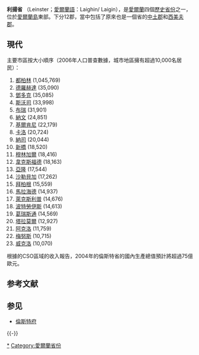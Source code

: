 {{noteTA
|T=zh-hans:伦斯特省;zh-hk:利揚省;zh-tw:倫斯特省;
|1=zh-hans:伦斯特省;zh-hk:利揚省;zh-tw:倫斯特省;
}}
{{Infobox Settlement
|official_name = 利揚省
|nickname =
|native_name = ''Laighin / Cúige Laighean''
|motto =
|website =
|image_skyline =
|image_flag = Flag of Leinster.svg
|flag_size = 180px
|image_map = Leinster locator map.svg
|mapsize = 192px
|coordinates_region =IE
|subdivision_type = 國家
|subdivision_name ={{flagicon|IRE}} [[愛爾蘭共和國|愛爾蘭]]
|subdivision_type2 = [[愛爾蘭行政區劃|郡份]]
|subdivision_name2 =</b>[[卡洛郡|卡洛]]<br />[[都柏林地區|都柏林]]<br />[[基爾代爾郡|基爾代爾]]<br />[[基爾肯尼郡|基爾肯尼]]<br />[[萊伊什郡|萊伊什]]<br />[[朗福德郡|朗福德]]<br />[[勞斯郡|勞斯]]<br />[[米斯郡|米斯]]<br />[[奧法利郡|奧法利]]<br />[[韋斯特米斯郡|韋斯特米斯]]<br />[[韋克斯福德郡|韋克斯福德]]<br />[[威克洛郡|威克洛]]
|leader_title = {{link-en|爱尔兰下议院议员|Teachta Dála}}
|leader_name = 36 [[爱尔兰统一党|爱尔兰统一党]] TDs<br /> 27 [[工党_(爱尔兰)|工党]] TDs<br /> 8 [[共和黨_(愛爾蘭)|共和党]] TDs<br />7 [[新芬黨|新芬黨]] TDs <br /> 6 [[無黨籍|無黨籍]] TDs<br /> 4 [[联合左翼联盟|联合左翼联盟]] TDs
|area_total_sq_mi = 7,644
|area_total_km2 = 19,800
|population_as_of = 2011
|population_total =2,504,814 ([[愛爾蘭省份|第一位]])
|population_footnotes = <ref>{{cite web |url=http://census.cso.ie/sapmap2011/Results.aspx?Geog_Type=PR&Geog_Code=1 |title=Province Leinster |publisher=[[Central_Statistics_Office|Central Statistics Office]] |year=2011 |accessdate=2012-08-22 |archive-date=2019-05-12 |archive-url=https://web.archive.org/web/20190512200810/http://census.cso.ie/sapmap2011/Results.aspx?Geog_Type=PR&Geog_Code=1 |dead-url=no }}</ref>
}}

'''利揚省''' （Leinster；[[愛爾蘭語|愛爾蘭語]]：Laighin/ Laigin），是[[愛爾蘭|愛爾蘭]]四個[[愛爾蘭省份|歷史省份]]之一，位於[[愛爾蘭島|愛爾蘭島]]東部。下分12郡，當中包括了原來也是一個省的[[米斯郡|中土郡]]和[[西米斯郡|西美夫郡]]。

== 現代 ==
主要市區按大小順序（2006年人口普查數據，城市地區擁有超過10,000名居民）：
#[[都柏林|都柏林]] (1,045,769)
#[[德羅赫達|德羅赫達]] (35,090)
#[[鄧多克|鄧多克]] (35,085)
#[[斯沃司|斯沃司]] (33,998)
#[[布瑞|布瑞]] (31,901)
#[[納文|納文]] (24,851)
#[[基爾肯尼|基爾肯尼]] (22,179)
#[[卡洛|卡洛]] (20,724)
#[[納司|納司]] (20,044)
#[[新橋_(基爾代爾郡)|新橋]] (18,520)
#[[穆林加爾|穆林加爾]] (18,416)
#[[韋克斯福德|韋克斯福德]] (18,163)
#[[亞隆|亞隆]] (17,544)
#[[沙勒貝加|沙勒貝加]] (17,262)
#[[拜柏根|拜柏根]] (15,559)
#[[馬拉海德|馬拉海德]] (14,937)
#[[萊克斯利普|萊克斯利普]] (14,676)
#[[波特勞伊斯|波特勞伊斯]] (14,613)
#[[葛瑞斯通|葛瑞斯通]] (14,569)
#[[塔拉莫爾|塔拉莫爾]] (12,927)
#[[阿克洛|阿克洛]] (11,759)
#[[梅努斯|梅努斯]] (10,715)
#[[威克洛|威克洛]] (10,070)

根據的CSO區域的收入報告，2004年的倫斯特省的國內生產總值預計將超過75億歐元。

== 参考文献 ==
{{Reflist}}

== 参见 ==
* [[倫斯特府|倫斯特府]]

{{-}}
{{愛爾蘭行政區劃}}
{{DEFAULTSORT:Leinster}}
[[Category:倫斯特省|*]]
[[Category:愛爾蘭省份|Category:愛爾蘭省份]]